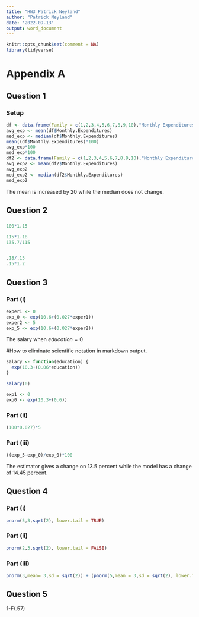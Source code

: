 ```yaml
---
title: "HW3_Patrick Neyland"
author: "Patrick Neyland"
date: '2022-09-13'
output: word_document
---
```


```r
knitr::opts_chunk$set(comment = NA)
library(tidyverse)
```
# Appendix A
## Question 1
### Setup
```r
df <- data.frame(Family = c(1,2,3,4,5,6,7,8,9,10),"Monthly Expenditures" = c(300,440,350,1100,640,480,450,700,670,530))
avg_exp <- mean(df$Monthly.Expenditures)
med_exp <- median(df$Monthly.Expenditures)
mean((df$Monthly.Expenditures)*100)
avg_exp*100
med_exp*100
df2 <- data.frame(Family = c(1,2,3,4,5,6,7,8,9,10),"Monthly Expenditures" = c(300,440,350,1100,640,480,450,900,670,530))
avg_exp2 <- mean(df2$Monthly.Expenditures)
avg_exp2
med_exp2 <- median(df2$Monthly.Expenditures)
med_exp2
```
The mean is increased by 20 while the median does not change. 


## Question 2
###
```r
100*1.15

115*1.18
135.7/115


.18/.15
.15*1.2
```


## Question 3
### Part (i)

```r
exper1 <- 0
exp_0 <- exp(10.6+(0.027*exper1))
exper2 <- 5
exp_5 <- exp(10.6+(0.027*exper2))
```
The salary when $education=0$ 

#How to eliminate scientific notation in markdown output. 


```r
salary <- function(education) {
  exp(10.3+(0.06*education))
}

salary(0)

exp1 <- 0
exp0 <- exp(10.3+(0.6))
```


### Part (ii)
```r
(100*0.027)*5
```
### Part (iii)
```r
((exp_5-exp_0)/exp_0)*100
```
The estimator gives a change on 13.5 percent while the model has a change of 14.45 percent. 

## Question 4
### Part (i)
```r
pnorm(5,3,sqrt(2), lower.tail = TRUE)
```
### Part (ii)
```r
pnorm(2,3,sqrt(2), lower.tail = FALSE)
```
### Part (iii)
```r
pnorm(3,mean= 3,sd = sqrt(2)) + (pnorm(5,mean = 3,sd = sqrt(2), lower.tail = FALSE))
```

## Question 5

1-F(.57)